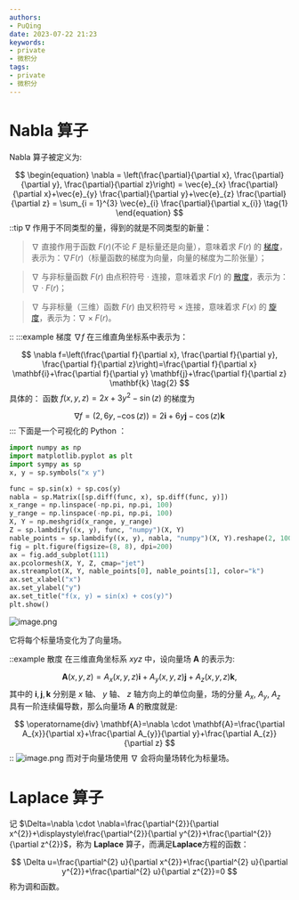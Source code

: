 ```yaml
---
authors:
- PuQing
date: 2023-07-22 21:23
keywords:
- private
- 微积分
tags:
- private
- 微积分
---
```

# Nabla 算子

Nabla 算子被定义为:

$$
\begin{equation}
\nabla = \left(\frac{\partial}{\partial x}, \frac{\partial}{\partial y}, \frac{\partial}{\partial z}\right) = \vec{e}_{x} \frac{\partial}{\partial x}+\vec{e}_{y} \frac{\partial}{\partial y}+\vec{e}_{z} \frac{\partial}{\partial z} = \sum_{i = 1}^{3} \vec{e}_{i} \frac{\partial}{\partial x_{i}} \tag{1}
\end{equation}
$$
::tip $\nabla$ 作用于不同类型的量，得到的就是不同类型的新量：

> $\nabla$ 直接作用于函数 $F(r)$(不论 $F$ 是标量还是向量），意味着求 $F(r)$ 的 [梯度](https://zh.wikipedia.org/wiki/%E6%A2%AF%E5%BA%A6 "梯度")，表示为：$\nabla F(r)$（标量函数的梯度为向量，向量的梯度为二阶张量）；

> $\nabla$ 与非标量函数 $F(r)$ 由点积符号 $\cdot$ 连接，意味着求 $F(r)$ 的 [散度](https://zh.wikipedia.org/wiki/%E6%95%A3%E5%BA%A6 "散度")，表示为：$\nabla \cdot F(r)$；


> <!--truncate-->
> $\nabla$ 与非标量（三维）函数 $F(r)$ 由叉积符号 $\times$ 连接，意味着求 $F(x)$ 的 [旋度](https://zh.wikipedia.org/wiki/%E6%97%8B%E5%BA%A6 "旋度")，表示为：$\nabla \times F(r)$。

::
:::example 梯度
$\nabla f$ 在三维直角坐标系中表示为：

$$
\nabla f=\left(\frac{\partial f}{\partial x}, \frac{\partial f}{\partial y}, \frac{\partial f}{\partial z}\right)=\frac{\partial f}{\partial x} \mathbf{i}+\frac{\partial f}{\partial y} \mathbf{j}+\frac{\partial f}{\partial z} \mathbf{k} \tag{2}
$$
具体的：
函数 $f(x, y, z)=2 x+3 y^{2}-\sin (z)$ 的梯度为

$$
\nabla f=(2,6 y,-\cos (z))=2 \mathbf{i}+6 y \mathbf{j}-\cos (z) \mathbf{k}
$$
:::
下面是一个可视化的 Python ：

```Python
import numpy as np
import matplotlib.pyplot as plt
import sympy as sp
x, y = sp.symbols("x y")

func = sp.sin(x) + sp.cos(y)
nabla = sp.Matrix([sp.diff(func, x), sp.diff(func, y)])
x_range = np.linspace(-np.pi, np.pi, 100)
y_range = np.linspace(-np.pi, np.pi, 100)
X, Y = np.meshgrid(x_range, y_range)
Z = sp.lambdify((x, y), func, "numpy")(X, Y)
nable_points = sp.lambdify((x, y), nabla, "numpy")(X, Y).reshape(2, 100, 100)
fig = plt.figure(figsize=(8, 8), dpi=200)
ax = fig.add_subplot(111)
ax.pcolormesh(X, Y, Z, cmap="jet")
ax.streamplot(X, Y, nable_points[0], nable_points[1], color="k")
ax.set_xlabel("x")
ax.set_ylabel("y")
ax.set_title("f(x, y) = sin(x) + cos(y)")
plt.show()
```

![image.png](https://images.puqing.work/2023/08/02/64ca4ff267584.webp)

它将每个标量场变化为了向量场。

::example 散度
在三维直角坐标系 $x y z$ 中，设向量场 $\mathbf{A}$ 的表示为:

$$
\mathbf{A}(x, y, z)=A_{x}(x, y, z) \mathbf{i}+A_{y}(x, y, z) \mathbf{j}+A_{z}(x, y, z) \mathbf{k},
$$
其中的 $\mathbf{i}, \mathbf{j}, \mathbf{k}$ 分别是 $x$ 轴、  $y$ 轴、  $z$ 轴方向上的单位向量，场的分量 $A_{x}$, $A_{y}$, $A_{z}$ 具有一阶连续偏导数，那么向量场 $\mathbf{A}$ 的散度就是:

$$
\operatorname{div} \mathbf{A}=\nabla \cdot \mathbf{A}=\frac{\partial A_{x}}{\partial x}+\frac{\partial A_{y}}{\partial y}+\frac{\partial A_{z}}{\partial z}
$$
::
![image.png](https://images.puqing.work/2023/08/02/64ca50c851776.webp)
而对于向量场使用 $\nabla$ 会将向量场转化为标量场。

# Laplace 算子

记 $\Delta=\nabla \cdot \nabla=\frac{\partial^{2}}{\partial x^{2}}+\displaystyle\frac{\partial^{2}}{\partial y^{2}}+\frac{\partial^{2}}{\partial z^{2}}$，称为 **Laplace** 算子，而满足**Laplace**方程的函数：

$$
\Delta u=\frac{\partial^{2} u}{\partial x^{2}}+\frac{\partial^{2} u}{\partial y^{2}}+\frac{\partial^{2} u}{\partial z^{2}}=0
$$
称为调和函数。
